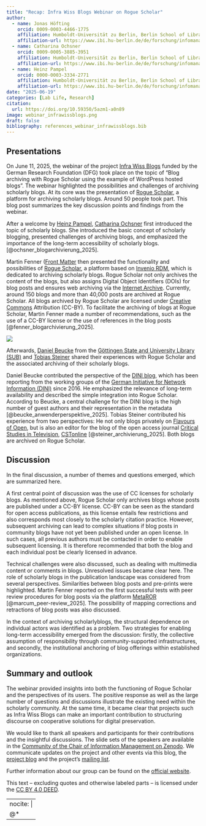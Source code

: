 ```yaml
---
title: "Recap: Infra Wiss Blogs Webinar on Rogue Scholar"
author: 
  - name: Jonas Höfting
    orcid: 0009-0003-4466-1775
    affiliation: Humboldt-Universität zu Berlin, Berlin School of Library and Information Science (IBI)
    affiliation-url: https://www.ibi.hu-berlin.de/de/forschung/infomanagement/teaminfomanagement
  - name: Catharina Ochsner
    orcid: 0009-0005-3885-3951
    affiliation: Humboldt-Universität zu Berlin, Berlin School of Library and Information Science (IBI)
    affiliation-url: https://www.ibi.hu-berlin.de/de/forschung/infomanagement/teaminfomanagement
  - name: Heinz Pampel
    orcid: 0000-0003-3334-2771
    affiliation: Humboldt-Universität zu Berlin, Berlin School of Library and Information Science (IBI) & Helmholtz Association
    affiliation-url: https://www.ibi.hu-berlin.de/de/forschung/infomanagement/teaminfomanagement
date: "2025-06-19"
categories: [Lab Life, Research]
citation: 
  url: https://doi.org/10.59350/5azm1-a0n89 
image: webinar_infrawissblogs.png
draft: false
bibliography: references_webinar_infrawissblogs.bib
---
```


## Presentations

On June 11, 2025, the webinar of the project [Infra Wiss Blogs](https://infrawissblogs.org/) funded by the German Research Foundation (DFG) took place on the topic of “Blog archiving with Rogue Scholar using the example of WordPress hosted blogs”. The webinar highlighted the possibilities and challenges of archiving scholarly blogs. At its core was the presentation of [Rogue Scholar](https://rogue-scholar.org/), a platform for archiving scholarly blogs. Around 50 people took part. This blog post summarizes the key discussion points and findings from the webinar.

After a welcome by [Heinz Pampel](https://heinzpampel.de/), [Catharina Ochsner](https://www.ibi.hu-berlin.de/de/forschung/infomanagement/teaminfomanagement) first introduced the topic of scholarly blogs. She introduced the basic concept of scholarly blogging, presented challenges of archiving blogs, and emphasized the importance of the long-term accessibility of scholarly blogs. [@ochsner_blogarchivierung_2025].

Martin Fenner ([Front Matter](https://front-matter.io/team) then presented the functionality and possibilities of [Rogue Scholar](https://rogue-scholar.org/), a platform based on [Invenio RDM](https://inveniosoftware.org/products/rdm/), which is dedicated to archiving scholarly blogs. Rogue Scholar not only archives the content of the blogs, but also assigns Digital Object Identifiers (DOIs) for blog posts and ensures web archiving via the [Internet Archive](https://archive.org/about/). Currently, around 150 blogs and more than 40,000 posts are archived at Rogue Scholar. All blogs archived by Rogue Scholar are licensed under [Creative Commons](https://creativecommons.org/share-your-work/) Attribution (CC-BY). To facilitate the archiving of blogs at Rogue Scholar, Martin Fenner made a number of recommendations, such as the use of a CC-BY license or the use of references in the blog posts [@fenner_blogarchivierung_2025].

![](webinar_infrawissblogs.png)

Afterwards, [Daniel Beucke](https://blog.dini.de/EPub_FIS/author/beucked/) from the [Göttingen State and University Library (SUB)](https://www02.sub.uni-goettingen.de/en/news/) and [Tobias Steiner](https://zfmedienwissenschaft.de/archiv/autorin/steiner-tobias) shared their experiences with Rogue Scholar and the associated archiving of their scholarly blogs.

Daniel Beucke contributed the perspective of the [DINI blog](https://blog.dini.de/EPub_FIS/), which has been reporting from the working groups of the [German Initiative for Network Information (DINI)](https://dini.de/) since 2016. He emphasized the relevance of long-term availability and described the simple integration into Rogue Scholar. According to Beucke, a central challenge for the DINI blog is the high number of guest authors and their representation in the metadata [@beucke_anwenderperspektive_2025]. Tobias Steiner contributed his experience from two perspectives: He not only blogs privately on [Flavours of Open](https://flavoursofopen.science/), but is also an editor for the blog of the open access journal [Critical Studies in Television](https://journals.sagepub.com/home/CST), [CSTonline](https://cstonline.net/) [@steiner_archivierung_2025]. Both blogs are archived on Rogue Scholar.

## Discussion

In the final discussion, a number of themes and questions emerged, which are summarized here.

A first central point of discussion was the use of CC licenses for scholarly blogs. As mentioned above, Rogue Scholar only archives blogs whose posts are published under a CC-BY license. CC-BY can be seen as the standard for open access publications, as this license entails few restrictions and also corresponds most closely to the scholarly citation practice. However, subsequent archiving can lead to complex situations if blog posts in community blogs have not yet been published under an open license. In such cases, all previous authors must be contacted in order to enable subsequent licensing. It is therefore recommended that both the blog and each individual post be clearly licensed in advance.

Technical challenges were also discussed, such as dealing with multimedia content or comments in blogs. Unresolved issues became clear here. The role of scholarly blogs in the publication landscape was considered from several perspectives. Similarities between blog posts and pre-prints were highlighted. Martin Fenner reported on the first successful tests with peer review procedures for blog posts via the platform [MetaROR](https://cms.metaror.org/) [@marcum_peer-review_2025]. The possibility of mapping corrections and retractions of blog posts was also discussed.

In the context of archiving scholarlyblogs, the structural dependence on individual actors was identified as a problem. Two strategies for enabling long-term accessibility emerged from the discussion: firstly, the collective assumption of responsibility through community-supported infrastructures, and secondly, the institutional anchoring of blog offerings within established organizations.

## Summary and outlook

The webinar provided insights into both the functioning of Rogue Scholar and the perspectives of its users. The positive response as well as the large number of questions and discussions illustrate the existing need within the scholarly community. At the same time, it became clear that projects such as Infra Wiss Blogs can make an important contribution to structuring discourse on cooperative solutions for digital preservation.

We would like to thank all speakers and participants for their contributions and the insightful discussions. The slide sets of the speakers are available in the [Community of the Chair of Information Management on Zenodo](https://www.ibi.hu-berlin.de/de/forschung/infomanagement). We communicate updates on the project and other events via this blog, the [project blog](https://infrawissblogs.org/) and the project's [mailing list](https://www.listserv.dfn.de/sympa/info/infra-wiss-blogs).

Further information about our group can be found on the [official website](http://hu.berlin/infomgnt).

This text – excluding quotes and otherwise labeled parts – is licensed under the [CC BY 4.0 DEED](https://creativecommons.org/licenses/by/4.0/).

---
nocite: |
  @*
---
